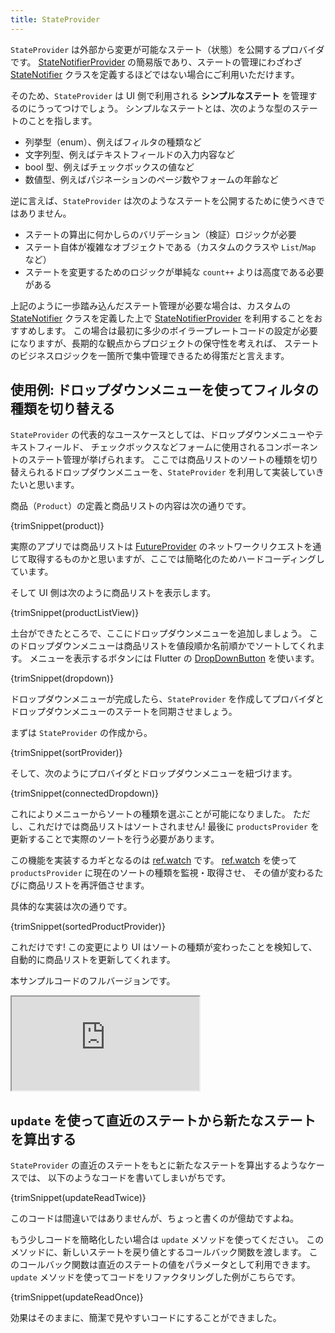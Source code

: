 ```yaml
---
title: StateProvider
---
```



`StateProvider` は外部から変更が可能なステート（状態）を公開するプロバイダです。
[StateNotifierProvider] の簡易版であり、ステートの管理にわざわざ [StateNotifier] クラスを定義するほどではない場合にご利用いただけます。

そのため、`StateProvider` は UI 側で利用される **シンプルなステート** を管理するのにうってつけでしょう。
シンプルなステートとは、次のような型のステートのことを指します。

- 列挙型（enum）、例えばフィルタの種類など
- 文字列型、例えばテキストフィールドの入力内容など
- bool 型、例えばチェックボックスの値など
- 数値型、例えばパジネーションのページ数やフォームの年齢など

逆に言えば、`StateProvider` は次のようなステートを公開するために使うべきではありません。

- ステートの算出に何かしらのバリデーション（検証）ロジックが必要
- ステート自体が複雑なオブジェクトである（カスタムのクラスや `List`/`Map` など）
- ステートを変更するためのロジックが単純な `count++` よりは高度である必要がある

上記のように一歩踏み込んだステート管理が必要な場合は、カスタムの [StateNotifier]
クラスを定義した上で [StateNotifierProvider] を利用することをおすすめします。
この場合は最初に多少のボイラープレートコードの設定が必要になりますが、長期的な観点からプロジェクトの保守性を考えれば、
ステートのビジネスロジックを一箇所で集中管理できるため得策だと言えます。

## 使用例: ドロップダウンメニューを使ってフィルタの種類を切り替える

`StateProvider` の代表的なユースケースとしては、ドロップダウンメニューやテキストフィールド、
チェックボックスなどフォームに使用されるコンポーネントのステート管理が挙げられます。
ここでは商品リストのソートの種類を切り替えられるドロップダウンメニューを、`StateProvider` を利用して実装していきたいと思います。

商品（`Product`）の定義と商品リストの内容は次の通りです。

<CodeBlock>{trimSnippet(product)}</CodeBlock>

実際のアプリでは商品リストは [FutureProvider] のネットワークリクエストを通じて取得するものかと思いますが、ここでは簡略化のためハードコーディングしています。

そして UI 側は次のように商品リストを表示します。

<CodeBlock>{trimSnippet(productListView)}</CodeBlock>

土台ができたところで、ここにドロップダウンメニューを追加しましょう。
このドロップダウンメニューは商品リストを値段順か名前順かでソートしてくれます。
メニューを表示するボタンには Flutter の
[DropDownButton](https://api.flutter.dev/flutter/material/DropdownButton-class.html) を使います。

<CodeBlock>{trimSnippet(dropdown)}</CodeBlock>

ドロップダウンメニューが完成したら、`StateProvider`
を作成してプロバイダとドロップダウンメニューのステートを同期させましょう。

まずは `StateProvider` の作成から。

<CodeBlock>{trimSnippet(sortProvider)}</CodeBlock>

そして、次のようにプロバイダとドロップダウンメニューを紐づけます。

<CodeBlock>{trimSnippet(connectedDropdown)}</CodeBlock>

これによりメニューからソートの種類を選ぶことが可能になりました。
ただし、これだけでは商品リストはソートされません!
最後に `productsProvider` を更新することで実際のソートを行う必要があります。

この機能を実装するカギとなるのは [ref.watch] です。
[ref.watch] を使って `productsProvider` に現在のソートの種類を監視・取得させ、
その値が変わるたびに商品リストを再評価させます。

具体的な実装は次の通りです。

<CodeBlock>{trimSnippet(sortedProductProvider)}</CodeBlock>

これだけです!
この変更により UI はソートの種類が変わったことを検知して、自動的に商品リストを更新してくれます。

本サンプルコードのフルバージョンです。

<iframe
  src="https://dartpad.dev/embed-flutter.html?gh_owner=rrousselGit&gh_repo=river_pod&gh_path=website%2Fi18n%2Fja%2Fdocusaurus-plugin-content-docs%2Fcurrent%2Fproviders%2Fstate_provider"
  style={{ border: 0, width: "100%", aspectRatio: "2/1.5" }}
></iframe>

## `update` を使って直近のステートから新たなステートを算出する

`StateProvider` の直近のステートをもとに新たなステートを算出するようなケースでは、
以下のようなコードを書いてしまいがちです。

<CodeBlock>{trimSnippet(updateReadTwice)}</CodeBlock>

このコードは間違いではありませんが、ちょっと書くのが億劫ですよね。

もう少しコードを簡略化したい場合は `update` メソッドを使ってください。
このメソッドに、新しいステートを戻り値とするコールバック関数を渡します。
このコールバック関数は直近のステートの値をパラメータとして利用できます。
`update` メソッドを使ってコードをリファクタリングした例がこちらです。

<CodeBlock>{trimSnippet(updateReadOnce)}</CodeBlock>

効果はそのままに、簡潔で見やすいコードにすることができました。

[ref.watch]: ../concepts/reading#refwatch-を使ってプロバイダを監視する
[ref.read]: ../concepts/reading#refread-を使ってプロバイダのステートを取得する
[statenotifierprovider]: ./state_notifier_provider
[futureprovider]: ./future_provider
[statenotifier]: https://pub.dev/documentation/state_notifier/latest/state_notifier/StateNotifier-class.html
[provider]: ./provider
[asyncvalue]: https://pub.dev/documentation/riverpod/latest/riverpod/AsyncValue-class.html
[future]: https://api.dart.dev/dart-async/Future-class.html
[family]: ../concepts/modifiers/family
